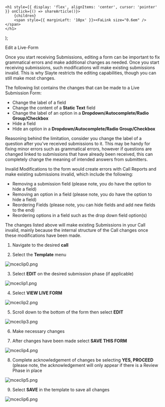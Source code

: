 

    <h1 style={{ display: 'flex', alignItems: 'center', cursor: 'pointer' }} onClick={() => shareArticle()}>
        {children} 
        <span style={{ marginLeft: '10px' }}><FaLink size="0.6em" /></span>
    </h1>
);

<ToastContainer />

<ClickableTitle>Edit a Live-Form</ClickableTitle>




Once you start receiving Submissions, editing a form can be important to fix grammatical errors and make additional changes as needed. Once you start receiving submissions, such modifications will make existing submissions invalid. This is why Slayte restricts the editing capabilities, though you can still make most changes.


The following list contains the changes that can be made to a Live Submission Form:


* Change the label of a field
* Change the content of a **Static Text** field
* Change the label of an option in a **Dropdown/Autocomplete/Radio Group/Checkbox**
* Hide a field
* Hide an option in a **Dropdown/Autocomplete/Radio Group/Checkbox**


Reasoning behind the limitation, consider you change the label of a question after you’ve received submissions to it. This may be handy for fixing minor errors such as grammatical errors, however if questions are changed linked to submissions that have already been received, this can completely change the meaning of intended answers from submitters. 


Invalid Modifications to the form would create errors with Call Reports and make existing submissions invalid, which include the following:


* Removing a submission field (please note, you do have the option to hide a field)
* Removing an option in a field (please note, you do have the option to hide a field)
* Reordering Fields (please note, you can hide fields and add new fields to the end)
* Reordering options in a field such as the drop down field option(s)


The changes listed above will make existing Submissions in your Call invalid, mainly because the internal structure of the Call changes once these modifications have been made.


1. Navigate to the desired **call**


2. Select the **Template** menu


![mceclip0.png](../../../resources/article-images/4413293409427-Edit-a-Live-Form_1.png)


3. Select **EDIT** on the desired submission phase (if applicable) 


![mceclip1.png](../../../resources/article-images/4413293409427-Edit-a-Live-Form_2.png)


4. Select **VIEW LIVE FORM**


![mceclip2.png](../../../resources/article-images/4413293409427-Edit-a-Live-Form_3.png)


5. Scroll down to the bottom of the form then select **EDIT**


![mceclip3.png](../../../resources/article-images/4413293409427-Edit-a-Live-Form_4.png)


6. Make necessary changes


7. After changes have been made select **SAVE THIS FORM**


![mceclip4.png](../../../resources/article-images/4413293409427-Edit-a-Live-Form_5.png)


8. Complete acknowledgement of changes be selecting **YES, PROCEED** (please note, the acknowledgement will only appear if there is a Review Phase in place


![mceclip5.png](../../../resources/article-images/4413293409427-Edit-a-Live-Form_6.png)


9. Select **SAVE** in the template to save all changes


![mceclip6.png](../../../resources/article-images/4413293409427-Edit-a-Live-Form_7.png)




